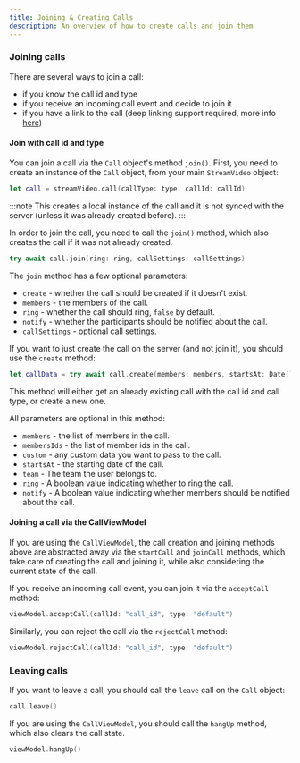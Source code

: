 ```yaml
---
title: Joining & Creating Calls
description: An overview of how to create calls and join them
---
```


### Joining calls

There are several ways to join a call:

- if you know the call id and type
- if you receive an incoming call event and decide to join it
- if you have a link to the call (deep linking support required, more info [here](../../advanced/deeplinking))

#### Join with call id and type

You can join a call via the `Call` object's method `join()`. First, you need to create an instance of the `Call` object, from your main `StreamVideo` object:

```swift
let call = streamVideo.call(callType: type, callId: callId)
```

:::note 
This creates a local instance of the call and it is not synced with the server (unless it was already created before).
:::

In order to join the call, you need to call the `join()` method, which also creates the call if it was not already created.

```swift
try await call.join(ring: ring, callSettings: callSettings)
```

The `join` method has a few optional parameters:
- `create` - whether the call should be created if it doesn't exist.
- `members` - the members of the call.
- `ring` - whether the call should ring, `false` by default.
- `notify` - whether the participants should be notified about the call.
- `callSettings` - optional call settings.

If you want to just create the call on the server (and not join it), you should use the `create` method:

```swift
let callData = try await call.create(members: members, startsAt: Date(), ring: false)
```

This method will either get an already existing call with the call id and call type, or create a new one.

All parameters are optional in this method:

- `members` - the list of members in the call.
- `membersIds` - the list of member ids in the call.
- `custom` - any custom data you want to pass to the call.
- `startsAt` - the starting date of the call.
- `team` - The team the user belongs to.
- `ring` - A boolean value indicating whether to ring the call.
- `notify` - A boolean value indicating whether members should be notified about the call.

#### Joining a call via the CallViewModel

If you are using the `CallViewModel`, the call creation and joining methods above are abstracted away via the `startCall` and `joinCall` methods, which take care of creating the call and joining it, while also considering the current state of the call.

If you receive an incoming call event, you can join it via the `acceptCall` method:

```swift
viewModel.acceptCall(callId: "call_id", type: "default")
```

Similarly, you can reject the call via the `rejectCall` method:

```swift
viewModel.rejectCall(callId: "call_id", type: "default")
```

### Leaving calls

If you want to leave a call, you should call the `leave` call on the `Call` object:

```swift
call.leave()
```

If you are using the `CallViewModel`, you should call the `hangUp` method, which also clears the call state.

```swift
viewModel.hangUp()
```
